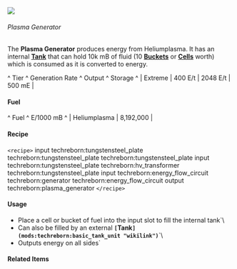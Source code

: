  ![](/mods/techreborn/plasma_generator.png)

###### Plasma Generator

The **Plasma Generator** produces energy from Heliumplasma. It has
an internal **[Tank](mods:techreborn:basic_tank_unit "wikilink")**
that can hold 10k mB of fluid (10
**[Buckets](mods:minecraft:bucket "wikilink")** or
**[Cells](items:fluid:empty_cell "wikilink")** worth) which is
consumed as it is converted to energy.

\^ Tier \^ Generation Rate \^ Output \^ Storage \^ \| Extreme \| 400 E/t
\| 2048 E/t \| 500 mE \|

#### Fuel

\^ Fuel \^ E/1000 mB \^ \| Heliumplasma \| 8,192,000 \|

#### Recipe

`<recipe>` input techreborn:tungstensteel_plate
techreborn:tungstensteel_plate techreborn:tungstensteel_plate input
techreborn:tungstensteel_plate techreborn:hv_transformer
techreborn:tungstensteel_plate input techreborn:energy_flow_circuit
techreborn:generator techreborn:energy_flow_circuit output
techreborn:plasma_generator `</recipe>`

#### Usage

* Place a cell or bucket of fuel into the input slot to fill the internal tank`\
* Can also be filled by an external **`[`Tank`](mods:techreborn:basic_tank_unit "wikilink")`**`\
* Outputs energy on all sides`

#### Related Items

<Mcitem id="techreborn:heliumplasma_cell"/>
